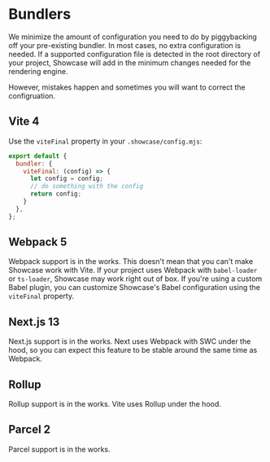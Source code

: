 # Bundlers

We minimize the amount of configuration you need to do by piggybacking off your pre-existing bundler. In most cases, no extra configuration is needed. If a supported configuration file is detected in the root directory of your project, Showcase will add in the minimum changes needed for the rendering engine.

However, mistakes happen and sometimes you will want to correct the configruation.


## Vite 4

Use the `viteFinal` property in your `.showcase/config.mjs`:

```js
export default {
  bundler: {
    viteFinal: (config) => {
      let config = config;
      // do something with the config
      return config;
    }
  },
};
```

## Webpack 5

Webpack support is in the works. This doesn't mean that you can't make Showcase work with Vite. If your project uses Webpack with `babel-loader` or `ts-loader`, Showcase may work right out of box. If you're using a custom Babel plugin, you can customize Showcase's Babel configuration using the `viteFinal` property.

## Next.js 13

Next.js support is in the works. Next uses Webpack with SWC under the hood, so you can expect this feature to be stable around the same time as Webpack.

## Rollup

Rollup support is in the works. Vite uses Rollup under the hood.

## Parcel 2

Parcel support is in the works.
